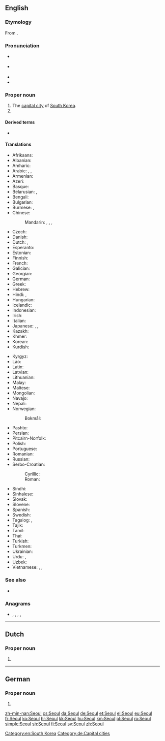 {{also|Séoul}}
==English==

===Etymology===
From {{etyl|ko|en}} {{m|ko|서울||capital city}}.

===Pronunciation===
* {{a|RP}} {{enPR|sōl}} {{IPA|/səʊl/|lang=en}}
* {{a|US}} {{enPR|sōl}} {{IPA|/soʊl/|lang=en}}
* {{rhymes|əʊl|lang=en}}
* {{homophones|lang=en|sole|soul}}

===Proper noun===
{{en-proper noun}}

# The [[capital city]] of [[South Korea]].
# {{place|en|capital city|c/South Korea}}

====Derived terms====
* {{l|en|Seoulite}}

====Translations====
{{trans-top|capital of South Korea}}
* Afrikaans: {{t|af|Seoel}}
* Albanian: {{t|sq|Seoul}}
* Amharic: {{t|am|ሴኡል|sc=Ethi}}
* Arabic: {{t|ar|سِيئُول|f}}, {{t|ar|سِيُول|f}}, {{t|ar|سُول|f|tr=sōl}}
* Armenian: {{t|hy|Սեուլ}}
* Azeri: {{t|az|Seul}}
* Basque: {{t+|eu|Seul}}
* Belarusian: {{t|be|Сеу́л|m}}, {{t|be|Сэу́л|m|sc=Cyrl}}
* Bengali: {{t|bn|সিওল|tr=siol|sc=Beng}}
* Bulgarian: {{t|bg|Сеу́л|m|sc=Cyrl}}
* Burmese: {{t|my|ဆီယူ|sc=Mymr}}, {{t|my|ဆိုးလ်မြို့|sc=Mymr}}
* Chinese:
*: Mandarin: {{t+|cmn|首爾|sc=Hani}}, {{t+|cmn|首尔|tr=Shǒu’ěr|sc=Hani}}, {{t+|cmn|漢城|sc=Hani}}, {{t+|cmn|汉城|tr=Hànchéng|sc=Hani}}
* Czech: {{t+|cs|Soul|m}}
* Danish: {{t+|da|Seoul}}
* Dutch: {{t|nl|Seoul|n}}, {{qualifier|Flemish}} {{t+|nl|Seoel|n}}
* Esperanto: {{t|eo|Seulo}}
* Estonian: {{t+|et|Sŏul}}
* Finnish: {{t+|fi|Soul}}
* French: {{t+|fr|Séoul|m}}
* Galician: {{t|gl|Seúl}}
* Georgian: {{t|ka|სეული|sc=Geor}}
* German: {{t+|de|Seoul|n}}
* Greek: {{t+|el|Σεούλ|f|sc=Grek}}
* Hebrew: {{t|he|סיאול|tr=si'ul}}
* Hindi: {{t|hi|सिऊल}}, {{t|hi|सियूल}}
* Hungarian: {{t+|hu|Szöul}}
* Icelandic: {{t|is|Seúl}}
* Indonesian: {{t|id|Seoul}}
* Irish: {{t|ga|Súl}}
* Italian: {{t+|it|Seul|f}}
* Japanese: {{t+|ja|ソウル|tr=Souru}}, {{t|ja|京城|tr=けいじょう, Keijō}}, {{qualifier|obsolete}} {{t|ja|漢城|tr=かんじょう, Kanjō}}
* Kazakh: {{t|kk|Сеул|sc=Cyrl}}
* Khmer: {{t|km|សេអ៊ូល|tr=see’uul|sc=Khmr}}
* Korean: {{t|ko|^서울|sc=Hang}}
* Kurdish: {{t|ku|Sêûl}}
{{trans-mid}}
* Kyrgyz: {{t|ky|Сеул|sc=Cyrl}}
* Lao: {{t|lo|ເຊອູນ|sc=Laoo}}
* Latin: {{t|la|Seulum|n}}
* Latvian: {{t|lv|Seula|f}}
* Lithuanian: {{t|lt|Seulas|m}}
* Malay: {{t|ms|Seoul}}
* Maltese: {{t|mt|Seul|m}}
* Mongolian: {{t|mn|Сөүл|sc=Cyrl}}
* Navajo: {{t|nv|Sééʼool}}
* Nepali: {{t|ne|सिउल|tr=siul|sc=Deva}}
* Norwegian:
*: Bokmål: {{t|nb|Seoul}}
* Pashto: {{t|ps|سېول|tr=Seūl|sc=ps-Arab}}
* Persian: {{t|fa|سئول|tr=se'ul}}
* Pitcairn-Norfolk: {{t|pih|Soel}}
* Polish: {{t+|pl|Seul|m}}
* Portuguese: {{t|pt|Seul}}
* Romanian: {{t+|ro|Seul}}
* Russian: {{t+|ru|Сеу́л|m}}
* Serbo-Croatian:
*: Cyrillic: {{t|sh|Сеул|m|sc=Cyrl}}
*: Roman: {{t|sh|Seul|m}}
* Sindhi: {{t|sd|سيول|tr=siyūl|sc=sd-Arab}}
* Sinhalese: {{t|si|සෝල්|sc=Sinh}}
* Slovak: {{t|sk|Soul|m}}
* Slovene: {{t|sl|Seul|m}}
* Spanish: {{t+|es|Seúl|m}}
* Swedish: {{t+|sv|Söul}}
* Tagalog: {{t|tl|Seúl}}, {{t|tl|Seyúl}}
* Tajik: {{t|tg|Сеул|sc=Cyrl}}
* Tamil: {{t|ta|சியோல்}}
* Thai: {{t+|th|โซล|tr=sōn}}
* Turkish: {{t|tr|Seul}}
* Turkmen: {{t|tk|Seul}}
* Ukrainian: {{t|uk|Сеу́л|m}}
* Urdu: {{t|ur|سیئول|tr=siyūl}}, {{t|ur|سیول|tr=seūl}}
* Uzbek: {{t|uz|Seul}}
* Vietnamese: {{t|vi|Xơ-un}}, {{t|vi|Xê-un}}, {{t|vi|Seoul}}
{{trans-bottom}}

===See also===
* {{projectlink|wikipedia}}

===Anagrams===
* {{l|en|loues}}, {{l|en|louse}}, {{l|en|oules}}, {{l|en|ousel}}, {{l|en|soule}}

[[Category:en:South Korea]]

----

==Dutch==

===Proper noun===
{{nl-proper noun|n}}

# {{l|en|Seoul}}

{{topics|nl|Cities in South Korea|Capital cities}}

----

==German==

===Proper noun===
{{de-proper noun|n}}

# {{l|en|Seoul}}

[[Category:de:Capital cities]]

[[zh-min-nan:Seoul]]
[[cs:Seoul]]
[[da:Seoul]]
[[de:Seoul]]
[[et:Seoul]]
[[el:Seoul]]
[[eu:Seoul]]
[[fr:Seoul]]
[[ko:Seoul]]
[[hr:Seoul]]
[[kk:Seoul]]
[[hu:Seoul]]
[[km:Seoul]]
[[pl:Seoul]]
[[ro:Seoul]]
[[simple:Seoul]]
[[sh:Seoul]]
[[fi:Seoul]]
[[sv:Seoul]]
[[zh:Seoul]]